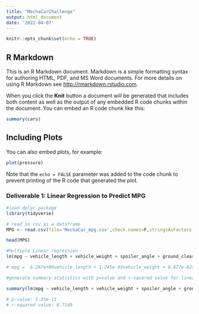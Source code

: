 ```yaml
---
title: "MechaCarChallenge"
output: html_document
date: '2022-04-07'
---
```


```r
knitr::opts_chunk$set(echo = TRUE)
```

## R Markdown

This is an R Markdown document. Markdown is a simple formatting syntax for authoring HTML, PDF, and MS Word documents. For more details on using R Markdown see <http://rmarkdown.rstudio.com>.

When you click the **Knit** button a document will be generated that includes both content as well as the output of any embedded R code chunks within the document. You can embed an R code chunk like this:

```r
summary(cars)
```

## Including Plots

You can also embed plots, for example:

```r
plot(pressure)
```

Note that the `echo = FALSE` parameter was added to the code chunk to prevent printing of the R code that generated the plot.

### Deliverable 1: Linear Regression to Predict MPG ###
```r
#load dplyr package
library(tidyverse)
```
```r
# read in csv as a dataframe
MPG <- read.csv(file='MechaCar_mpg.csv',check.names=F,stringsAsFactors = F)

head(MPG)
```

```r
#Multiple Linear regression
lm(mpg ~ vehicle_length + vehicle_weight + spoiler_angle + ground_clearance + AWD,data=MPG) 

# mpg =  6.267e+00vehicle_length + 1.245e-03vehicle_weight + 6.877e-02spoiler_angle + 3.546e+00ground_clearance + -3.411e+0AWD - 1.040e+02
```
```r
#generate summary statistics with p=value and r-squared value for linear regression model

summary(lm(mpg ~ vehicle_length + vehicle_weight + spoiler_angle + ground_clearance + AWD,data=MPG))

# p-value: 5.35e-11
# r-squared value: 0.7149
```

